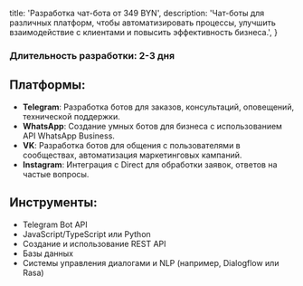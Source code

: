 
  title: 'Разработка чат-бота от 349 BYN',
  description:
    'Чат-боты для различных платформ, чтобы автоматизировать процессы, улучшить взаимодействие с клиентами и повысить эффективность бизнеса.',
}


### Длительность разработки: 2-3 дня

## Платформы:

- **Telegram**: Разработка ботов для заказов, консультаций, оповещений, технической поддержки.  
- **WhatsApp**: Создание умных ботов для бизнеса с использованием API WhatsApp Business.  
- **VK**: Разработка ботов для общения с пользователями в сообществах, автоматизация маркетинговых кампаний.  
- **Instagram**: Интеграция с Direct для обработки заявок, ответов на частые вопросы.  

## Инструменты:

- Telegram Bot API
- JavaScript/TypeScript или Python 
- Создание и использование REST API 
- Базы данных
- Системы управления диалогами и NLP (например, Dialogflow или Rasa)  
